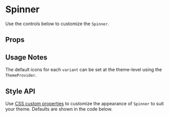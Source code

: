 
<Meta of={SpinnerStories} />

# Spinner

Use the controls below to customize the `Spinner`.

<Canvas of={SpinnerStories.Playground} />

## Props

<Controls of={SpinnerStories.Playground} />

## Usage Notes

The default icons for each `variant` can be set at the theme-level using the `ThemeProvider`.

<Canvas of={SpinnerStories.ThemeSpinner} />

<Controls of={SpinnerStories.ThemeSpinner} />

## Style API

Use [CSS custom properties](https://developer.mozilla.org/en-US/docs/Web/CSS/Using_CSS_custom_properties) to customize the appearance of `Spinner` to suit your theme. Defaults are shown in the code below.

```css
:root {
  /* Base Spinner styles */
  --spinner-width: var(--base-font-size, 18px);
  --spinner-color: var(--color-default-main, #323f4b);

  /* Sizes */
  --spinner-small-width: var(--base-font-size, 18px);
  --spinner-medium-width: var(--base-font-size, 24px);
  --spinner-large-width: var(--base-font-size, 36px);

  /* Colors */
  --spinner-primary-color: var(--color-primary-main, #35469c);
  --spinner-secondary-color: var(--color-secondary-main, #de3a11);
}
```
